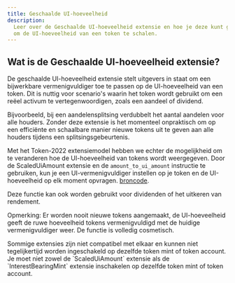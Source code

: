 ```yaml
---
title: Geschaalde UI-hoeveelheid
description:
  Leer over de Geschaalde UI-hoeveelheid extensie en hoe je deze kunt gebruiken
  om de UI-hoeveelheid van een token te schalen.
---
```


## Wat is de Geschaalde UI-hoeveelheid extensie?

De geschaalde UI-hoeveelheid extensie stelt uitgevers in staat om een
bijwerkbare vermenigvuldiger toe te passen op de UI-hoeveelheid van een token.
Dit is nuttig voor scenario's waarin het token wordt gebruikt om een reëel
activum te vertegenwoordigen, zoals een aandeel of dividend.

Bijvoorbeeld, bij een aandelensplitsing verdubbelt het aantal aandelen voor alle
houders. Zonder deze extensie is het momenteel onpraktisch om op een efficiënte
en schaalbare manier nieuwe tokens uit te geven aan alle houders tijdens een
splitsingsgebeurtenis.

Met het Token-2022 extensiemodel hebben we echter de mogelijkheid om te
veranderen hoe de UI-hoeveelheid van tokens wordt weergegeven. Door de
ScaledUiAmount extensie en de `amount_to_ui_amount` instructie te gebruiken, kun
je een UI-vermenigvuldiger instellen op je token en de UI-hoeveelheid op elk
moment opvragen.
[broncode](https://github.com/solana-program/token-2022/tree/main/program/src/extension/scaled_ui_amount).

Deze functie kan ook worden gebruikt voor dividenden of het uitkeren van
rendement.

Opmerking: Er worden nooit nieuwe tokens aangemaakt, de UI-hoeveelheid geeft de
ruwe hoeveelheid tokens vermenigvuldigd met de huidige vermenigvuldiger weer. De
functie is volledig cosmetisch.

<Callout type="info">
  Sommige extensies zijn niet compatibel met elkaar en kunnen niet
  tegelijkertijd worden ingeschakeld op dezelfde token mint of token account. Je
  moet niet zowel de `ScaledUiAmount` extensie als de `InterestBearingMint`
  extensie inschakelen op dezelfde token mint of token account.
</Callout>
